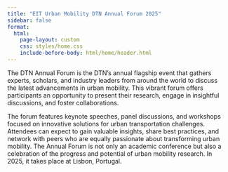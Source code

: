 ```yaml
---
title: "EIT Urban Mobility DTN Annual Forum 2025"
sidebar: false
format:
  html:
    page-layout: custom
    css: styles/home.css
    include-before-body: html/home/header.html
---
```


The DTN Annual Forum is the DTN’s annual flagship event that gathers experts, scholars, and industry leaders from around the world to discuss the latest advancements in urban mobility. This vibrant forum offers participants an opportunity to present their research, engage in insightful discussions, and foster collaborations.

The forum features keynote speeches, panel discussions, and workshops focused on innovative solutions for urban transportation challenges. Attendees can expect to gain valuable insights, share best practices, and network with peers who are equally passionate about transforming urban mobility. The Annual Forum is not only an academic conference but also a celebration of the progress and potential of urban mobility research. In 2025, it takes place at Lisbon, Portugal.
